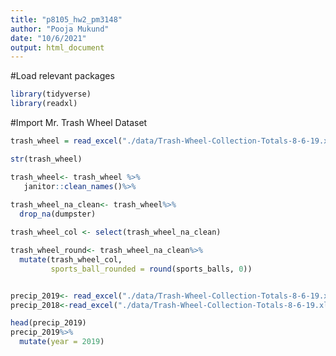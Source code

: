 ```yaml
---
title: "p8105_hw2_pm3148"
author: "Pooja Mukund"
date: "10/6/2021"
output: html_document
---
```


#Load relevant packages
```r
library(tidyverse)
library(readxl)
```

#Import Mr. Trash Wheel Dataset
```r
trash_wheel = read_excel("./data/Trash-Wheel-Collection-Totals-8-6-19.xlsx", col_types = c("guess", "guess", "guess", "guess", "guess", "guess","guess", "guess", "guess","guess", "guess", "guess","guess", "guess","skip", "skip", "skip"))

str(trash_wheel)

trash_wheel<- trash_wheel %>%
   janitor::clean_names()%>%
  
trash_wheel_na_clean<- trash_wheel%>%
  drop_na(dumpster)
```

```r
trash_wheel_col <- select(trash_wheel_na_clean)

trash_wheel_round<- trash_wheel_na_clean%>%
  mutate(trash_wheel_col, 
         sports_ball_rounded = round(sports_balls, 0))
```
```r

```

```r
precip_2019<- read_excel("./data/Trash-Wheel-Collection-Totals-8-6-19.xlsx", 4)
precip_2018<-read_excel("./data/Trash-Wheel-Collection-Totals-8-6-19.xlsx", 5)

head(precip_2019)
precip_2019%>%
  mutate(year = 2019)
```

